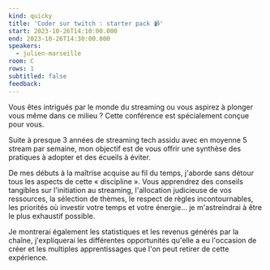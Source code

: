 ```yaml
---
kind: quicky
title: 'Coder sur twitch : starter pack 📹'
start: 2023-10-26T14:10:00.000
end: 2023-10-26T14:30:00.000
speakers:
  - julien-marseille
room: C
rows: 1
subtitled: false
feedback:
---
```


Vous êtes intrigués par le monde du streaming ou vous aspirez à plonger vous même dans ce milieu ? Cette conférence est spécialement conçue pour vous.

Suite à presque 3 années de streaming tech assidu avec en moyenne 5 stream par semaine, mon objectif est de vous offrir une synthèse des pratiques à adopter et des écueils à éviter.

De mes débuts à la maîtrise acquise au fil du temps, j'aborde sans détour tous les aspects de cette « discipline ». Vous apprendrez des conseils tangibles sur l'initiation au streaming, l'allocation judicieuse de vos ressources, la sélection de thèmes, le respect de règles incontournables, les priorités où investir votre temps et votre énergie… je m'astreindrai à être le plus exhaustif possible.

Je montrerai également les statistiques et les revenus générés par la chaîne, j'expliquerai les différentes opportunités qu'elle a eu l'occasion de créer et les multiples apprentissages que l'on peut retirer de cette expérience.
